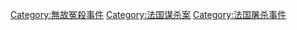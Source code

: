 [[Category:無故冤殺事件|Category:無故冤殺事件]]
[[Category:法国谋杀案|Category:法国谋杀案]]
[[Category:法国屠杀事件|Category:法国屠杀事件]]